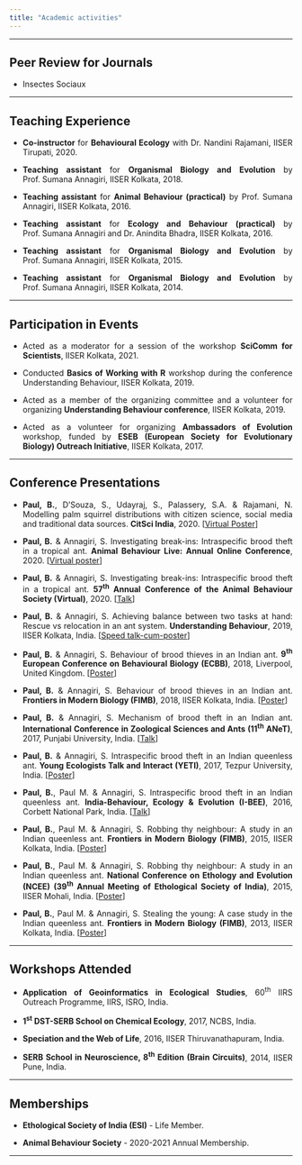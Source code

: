 ---
title: "Academic activities"
---

<style>
body {
text-align: justify}
</style>

----

## Peer Review for Journals

* Insectes Sociaux

----

## Teaching Experience

* **Co-instructor** for **Behavioural Ecology** with Dr. Nandini Rajamani, IISER Tirupati, 2020.

* **Teaching assistant** for **Organismal Biology and Evolution** by Prof. Sumana Annagiri, IISER Kolkata, 2018.

* **Teaching assistant** for **Animal Behaviour (practical)** by Prof. Sumana Annagiri, IISER Kolkata, 2016.

* **Teaching assistant** for **Ecology and Behaviour (practical)** by Prof. Sumana Annagiri and Dr. Anindita Bhadra, IISER Kolkata, 2016.

* **Teaching assistant** for **Organismal Biology and Evolution** by Prof. Sumana Annagiri, IISER Kolkata, 2015.

* **Teaching assistant** for **Organismal Biology and Evolution** by Prof. Sumana Annagiri, IISER Kolkata, 2014.

----

## Participation in Events

* Acted as a moderator for a session of the workshop **SciComm for Scientists**, IISER Kolkata, 2021.

* Conducted **Basics of Working with R** workshop during the conference Understanding Behaviour, IISER Kolkata, 2019.

* Acted as a member of the organizing committee and a volunteer for organizing **Understanding Behaviour conference**, IISER Kolkata, 2019.

* Acted as a volunteer for organizing **Ambassadors of Evolution** workshop, funded by **ESEB (European Society for Evolutionary Biology) Outreach Initiative**, IISER Kolkata, 2017.

----

## Conference Presentations

* **Paul, B.**, D’Souza, S., Udayraj, S., Palassery, S.A. & Rajamani, N. Modelling palm squirrel distributions with citizen science, social media and traditional data sources. **CitSci India**, 2020. [<a href='https://www.youtube.com/watch?v=46J04wwx_jg' target='_blank'>Virtual Poster</a>]

* **Paul, B.** & Annagiri, S. Investigating break-ins: Intraspecific brood theft in a tropical ant. **Animal Behaviour Live: Annual Online Conference**, 2020. [<a href='https://www.youtube.com/watch?v=y-OlWCHaDcE' target='_blank'>Virtual poster</a>]

* **Paul, B.** & Annagiri, S. Investigating break-ins: Intraspecific brood theft in a tropical ant. **57<sup>th</sup> Annual Conference of the Animal Behaviour Society (Virtual)**, 2020. [<a href='https://www.youtube.com/watch?v=zT7VRbIiBLs' target='_blank'>Talk</a>]

* **Paul, B.** & Annagiri, S. Achieving balance between two tasks at hand: Rescue vs relocation in an ant system. **Understanding Behaviour**, 2019, IISER Kolkata, India. [<a href='docs/understanding_behaviour_2019_poster.pdf' target='_blank'>Speed talk-cum-poster</a>]

* **Paul, B.** & Annagiri, S. Behaviour of brood thieves in an Indian ant. **9<sup>th</sup> European Conference on Behavioural Biology (ECBB)**, 2018, Liverpool, United Kingdom. [<a href='docs/ECBB_2018_poster.pdf' target='_blank'>Poster</a>]

* **Paul, B.** & Annagiri, S. Behaviour of brood thieves in an Indian ant. **Frontiers in Modern Biology (FIMB)**, 2018, IISER Kolkata, India. [<a href='docs/FIMB_2018_Poster.pdf' target='_blank'>Poster</a>]

* **Paul, B.** & Annagiri, S. Mechanism of brood theft in an Indian ant. **International Conference in Zoological Sciences and Ants (11<sup>th</sup> ANeT)**, 2017, Punjabi University, India. [<a href='docs/ANET_2017_talk.pdf' target='_blank'>Talk</a>]

* **Paul, B.** & Annagiri, S. Intraspecific brood theft in an Indian queenless
ant. **Young Ecologists Talk and Interact (YETI)**, 2017, Tezpur University, India. [<a href='docs/YETI_2017_poster.pdf' target='_blank'>Poster</a>]

* **Paul, B.**, Paul M. & Annagiri, S. Intraspecific brood theft in an Indian
queenless ant. **India-Behaviour, Ecology & Evolution (I-BEE)**, 2016, Corbett National Park, India. [<a href='docs/IBEE_2016_talk.pdf' target='_blank'>Talk</a>]

* **Paul, B.**, Paul M. & Annagiri, S. Robbing thy neighbour: A study in an
Indian queenless ant. **Frontiers in Modern Biology (FIMB)**, 2015, IISER Kolkata, India. [<a  href='docs/NCEE_2015_poster.pdf' target='_blank'>Poster</a>]

* **Paul, B.**, Paul M. & Annagiri, S. Robbing thy neighbour: A study in an
Indian queenless ant. **National Conference on Ethology and Evolution (NCEE) (39<sup>th</sup> Annual Meeting of Ethological Society of India)**, 2015, IISER Mohali, India. [<a  href='docs/NCEE_2015_poster.pdf' target='_blank'>Poster</a>]

* **Paul, B.**, Paul M. & Annagiri, S. Stealing the young: A case study in the
Indian queenless ant. **Frontiers in Modern Biology (FIMB)**, 2013, IISER Kolkata, India. [<a href='docs/FIMB_2013_poster.pdf' target='_blank'>Poster</a>]

----

## Workshops Attended

* **Application of Geoinformatics in Ecological Studies**, 60<sup>th</sup> IIRS Outreach Programme, IIRS, ISRO, India.

* **1<sup>st</sup> DST-SERB School on Chemical Ecology**, 2017, NCBS, India.

* **Speciation and the Web of Life**, 2016, IISER Thiruvanathapuram, India.

* **SERB School in Neuroscience, 8<sup>th</sup> Edition (Brain Circuits)**, 2014, IISER Pune, India.

----

## Memberships

* **Ethological Society of India (ESI)** - Life Member.

* **Animal Behaviour Society** - 2020-2021 Annual Membership.

----